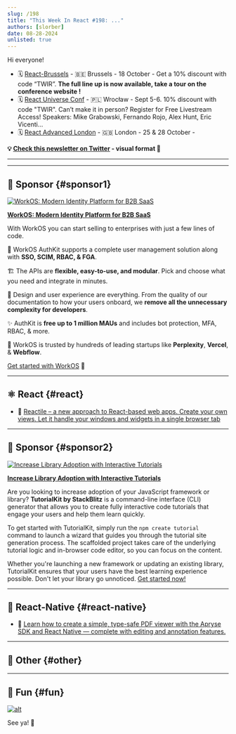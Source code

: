 ```yaml
---
slug: /198
title: "This Week In React #198: ..."
authors: [slorber]
date: 08-28-2024
unlisted: true
---
```


Hi everyone!

<Todo />

- 🗓️ [React-Brussels](https://www.react.brussels/?utm_source=thisweekinreact) - 🇧🇪 Brussels - 18 October - Get a 10% discount with code “TWIR”. **The full line up is now available, take a tour on the conference website !**
- 🗓️ [React Universe Conf](https://www.reactuniverseconf.com/?utm_source=thisweekinreact) - 🇵🇱 Wrocław - Sept 5-6. 10% discount with code "TWIR". Can’t make it in person? Register for Free Livestream Access! Speakers: Mike Grabowski, Fernando Rojo, Alex Hunt, Eric Vicenti...
- 🗓️ [React Advanced London](https://reactadvanced.com/?utm_source=Newsletter&utm_medium=thisweekinreact) - 🇬🇧 London - 25 & 28 October -

<!-- truncate -->

**💡 [Check this newsletter on Twitter](https://slo.im/thread) - visual format 🎨**

---


<Support />

---

## 💸 Sponsor {#sponsor1}

[![WorkOS: Modern Identity Platform for B2B SaaS](/emails/issues/195/workOS.jpg)](https://workos.com/?utm_source=thisweekinreact&utm_medium=newsletter&utm_campaign=q32024)

**[WorkOS: Modern Identity Platform for B2B SaaS](https://workos.com/?utm_source=thisweekinreact&utm_medium=newsletter&utm_campaign=q32024)**

With WorkOS you can start selling to enterprises with just a few lines of code.

🔐 WorkOS AuthKit supports a complete user management solution along with **SSO, SCIM, RBAC, & FGA**.

🏗️ The APIs are **flexible, easy-to-use, and modular**. Pick and choose what you need and integrate in minutes.

🎨 Design and user experience are everything. From the quality of our documentation to how your users onboard, we **remove all the unnecessary complexity for developers**.

✨ AuthKit is **free up to 1 million MAUs** and includes bot protection, MFA, RBAC, & more.

🤝 WorkOS is trusted by hundreds of leading startups like **Perplexity**, **Vercel**, & **Webflow**.

[Get started with WorkOS](https://workos.com/?utm_source=thisweekinreact&utm_medium=newsletter&utm_campaign=q32024) 🚀

---

## ⚛️ React {#react}

<Todo />

- 💸 [Reactile – a new approach to React-based web apps. Create your own views. Let it handle your windows and widgets in a single browser tab](https://www.reactile.net/?utm_source=reactnewsletter)

<SubscribeFormEmbed placement="middle" />

---

## 💸 Sponsor {#sponsor2}

[![Increase Library Adoption with Interactive Tutorials](/emails/issues/198/tutorialkit.jpg)](https://tutorialkit.dev/?utm_source=twir&utm_medium=primary)

**[Increase Library Adoption with Interactive Tutorials](https://tutorialkit.dev/?utm_source=twir&utm_medium=primary)**

Are you looking to increase adoption of your JavaScript framework or library? **TutorialKit by StackBlitz** is a command-line interface (CLI) generator that allows you to create fully interactive code tutorials that engage your users and help them learn quickly.

To get started with TutorialKit, simply run the `npm create tutorial` command to launch a wizard that guides you through the tutorial site generation process. The scaffolded project takes care of the underlying tutorial logic and in-browser code editor, so you can focus on the content.

Whether you're launching a new framework or updating an existing library, TutorialKit ensures that your users have the best learning experience possible. Don't let your library go unnoticed. [Get started now!](https://tutorialkit.dev/?utm_source=twir&utm_medium=link)

---

## 📱 React-Native {#react-native}

- 💸 [Learn how to create a simple, type-safe PDF viewer with the Apryse SDK and React Native — complete with editing and annotation features.](https://apryse.com/blog/mobile/react-native-typescript-pdf-viewer?utm_source=thisweekinreact&utm_medium=newsletter&utm_campaign=0828)

---

## 🔀 Other {#other}

<Todo />

---

## 🤭 Fun {#fun}

<Todo />

[![alt](/emails/issues/122/meme.jpg)](https://twitter.com/TODOTODOTODOTODOTODOTODOTODOTODOTODOTODO)

See ya! 👋
